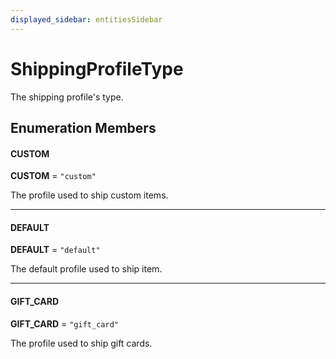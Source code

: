 ```yaml
---
displayed_sidebar: entitiesSidebar
---
```



# ShippingProfileType

The shipping profile's type.

## Enumeration Members

#### CUSTOM

 **CUSTOM** = `"custom"`

The profile used to ship custom items.

___

#### DEFAULT

 **DEFAULT** = `"default"`

The default profile used to ship item.

___

#### GIFT\_CARD

 **GIFT\_CARD** = `"gift_card"`

The profile used to ship gift cards.
